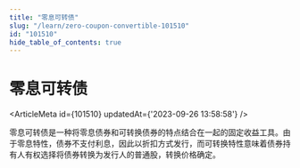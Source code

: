 ```yaml
---
title: "零息可转债"
slug: "/learn/zero-coupon-convertible-101510"
id: "101510"
hide_table_of_contents: true
---
```



# 零息可转债

<ArticleMeta id={101510} updatedAt={'2023-09-26 13:58:58'} />
<div className='border-solid border-b border-t-0 my-4 border-[var(--ifm-color-gray-300)]' />

零息可转债是一种将零息债券和可转换债券的特点结合在一起的固定收益工具。由于零息特性，债券不支付利息，因此以折扣方式发行，而可转换特性意味着债券持有人有权选择将债券转换为发行人的普通股，转换价格确定。
